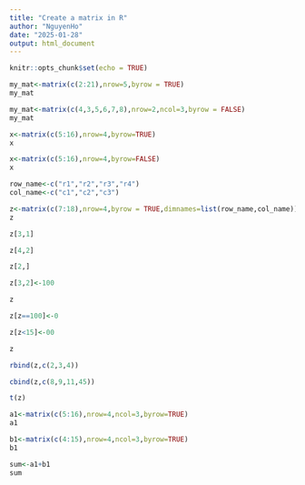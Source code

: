 ```yaml
---
title: "Create a matrix in R"
author: "NguyenHo"
date: "2025-01-28"
output: html_document
---
```


```r
knitr::opts_chunk$set(echo = TRUE)
```

```r
my_mat<-matrix(c(2:21),nrow=5,byrow = TRUE)
my_mat
```


```r
my_mat<-matrix(c(4,3,5,6,7,8),nrow=2,ncol=3,byrow = FALSE)
my_mat
```


```r
x<-matrix(c(5:16),nrow=4,byrow=TRUE)
x
```


```r
x<-matrix(c(5:16),nrow=4,byrow=FALSE)
x
```


```r
row_name<-c("r1","r2","r3","r4")
col_name<-c("c1","c2","c3")
```


```r
z<-matrix(c(7:18),nrow=4,byrow = TRUE,dimnames=list(row_name,col_name))
z
```


```r
z[3,1]
```


```r
z[4,2]
```


```r
z[2,]
```


```r
z[3,2]<-100
```


```r
z
```


```r
z[z==100]<-0

```


```r
z[z<15]<-00
```


```r
z
```


```r
rbind(z,c(2,3,4))
```


```r
cbind(z,c(8,9,11,45))
```



```r
t(z)
```


```r
a1<-matrix(c(5:16),nrow=4,ncol=3,byrow=TRUE)
a1
```


```r
b1<-matrix(c(4:15),nrow=4,ncol=3,byrow=TRUE)
b1
```

```r
sum<-a1+b1
sum
```